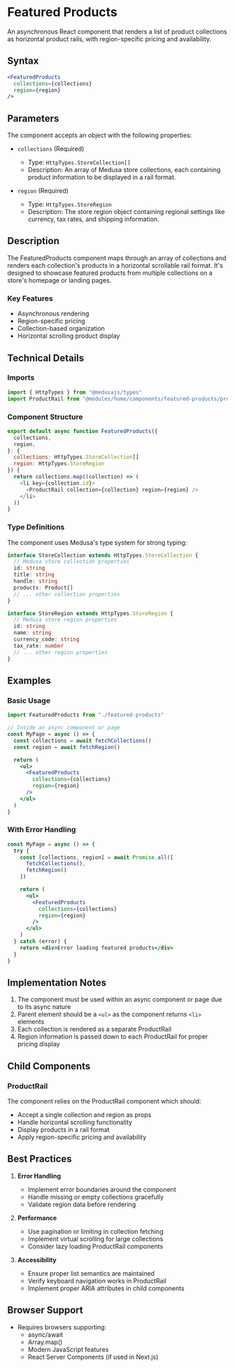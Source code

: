 # Featured Products

An asynchronous React component that renders a list of product collections as horizontal product rails, with region-specific pricing and availability.

## Syntax

```jsx copy
<FeaturedProducts
  collections={collections}
  region={region}
/>
```

## Parameters

The component accepts an object with the following properties:

- `collections` (Required)
  - Type: `HttpTypes.StoreCollection[]`
  - Description: An array of Medusa store collections, each containing product information to be displayed in a rail format.

- `region` (Required)
  - Type: `HttpTypes.StoreRegion`
  - Description: The store region object containing regional settings like currency, tax rates, and shipping information.

## Description

The FeaturedProducts component maps through an array of collections and renders each collection's products in a horizontal scrollable rail format. It's designed to showcase featured products from multiple collections on a store's homepage or landing pages.

### Key Features

- Asynchronous rendering
- Region-specific pricing
- Collection-based organization
- Horizontal scrolling product display

## Technical Details

### Imports

```javascript copy
import { HttpTypes } from "@medusajs/types"
import ProductRail from "@modules/home/components/featured-products/product-rail"
```

### Component Structure

```javascript copy
export default async function FeaturedProducts({
  collections,
  region,
}: {
  collections: HttpTypes.StoreCollection[]
  region: HttpTypes.StoreRegion
}) {
  return collections.map((collection) => (
    <li key={collection.id}>
      <ProductRail collection={collection} region={region} />
    </li>
  ))
}
```

### Type Definitions

The component uses Medusa's type system for strong typing:

```typescript copy
interface StoreCollection extends HttpTypes.StoreCollection {
  // Medusa store collection properties
  id: string
  title: string
  handle: string
  products: Product[]
  // ... other collection properties
}

interface StoreRegion extends HttpTypes.StoreRegion {
  // Medusa store region properties
  id: string
  name: string
  currency_code: string
  tax_rate: number
  // ... other region properties
}
```

## Examples

### Basic Usage

```jsx copy
import FeaturedProducts from "./featured-products"

// Inside an async component or page
const MyPage = async () => {
  const collections = await fetchCollections()
  const region = await fetchRegion()

  return (
    <ul>
      <FeaturedProducts
        collections={collections}
        region={region}
      />
    </ul>
  )
}
```

### With Error Handling

```jsx copy
const MyPage = async () => {
  try {
    const [collections, region] = await Promise.all([
      fetchCollections(),
      fetchRegion()
    ])

    return (
      <ul>
        <FeaturedProducts
          collections={collections}
          region={region}
        />
      </ul>
    )
  } catch (error) {
    return <div>Error loading featured products</div>
  }
}
```

## Implementation Notes

1. The component must be used within an async component or page due to its async nature
2. Parent element should be a `<ul>` as the component returns `<li>` elements
3. Each collection is rendered as a separate ProductRail
4. Region information is passed down to each ProductRail for proper pricing display

## Child Components

### ProductRail

The component relies on the ProductRail component which should:
- Accept a single collection and region as props
- Handle horizontal scrolling functionality
- Display products in a rail format
- Apply region-specific pricing and availability

## Best Practices

1. **Error Handling**
   - Implement error boundaries around the component
   - Handle missing or empty collections gracefully
   - Validate region data before rendering

2. **Performance**
   - Use pagination or limiting in collection fetching
   - Implement virtual scrolling for large collections
   - Consider lazy loading ProductRail components

3. **Accessibility**
   - Ensure proper list semantics are maintained
   - Verify keyboard navigation works in ProductRail
   - Implement proper ARIA attributes in child components

## Browser Support

- Requires browsers supporting:
  - async/await
  - Array.map()
  - Modern JavaScript features
  - React Server Components (if used in Next.js)
